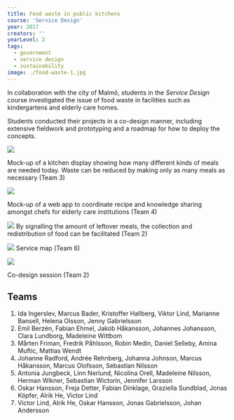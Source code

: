 ---
title: Food waste in public kitchens
course: 'Service Design'
year: 2017
creators: ''
yearLevel: 2
tags:
  - government
  - service design
  - sustainability
image: ./food-waste-1.jpg
---

In collaboration with the city of Malmö, students in the _Service Design_ course investigated the issue of food waste in facilities such as kindergartens and elderly care homes.

Students conducted their projects in a co-design manner, including extensive fieldwork and prototyping and a roadmap for how to deploy the concepts.

![](./food-waste-4.jpg)

Mock-up of a kitchen display showing how many different kinds of meals are needed today. Waste can be reduced by making only as many meals as necessary (Team 3)

![](./food-waste-8.jpg)

Mock-up of a web app to coordinate recipe and knowledge sharing amongst chefs for elderly care institutions (Team 4)

![](./food-waste-5.jpg)
By signalling the amount of leftover meals, the collection and redistribution of food can be facilitated (Team 2)

![](./food-waste-7.jpg)
Service map (Team 6)

![](./food-waste-6.jpg)

Co-design session (Team 2)

## Teams

1. Ida Ingerslev, Marcus Bader, Kristoffer Hallberg, Viktor Lind, Marianne Bansell, Helena Olsson, Jenny Gabrielsson
2. Emil Berzén, Fabian Ehmel, Jakob Håkansson, Johannes Johansson, Clara Lundborg, Madeleine Wittbom
3. Mårten Friman, Fredrik Påhlsson, Robin Medin, Daniel Selleby, Amina Muftic, Mattias Wendt
4. Johanne Radford, Andrée Rehnberg, Johanna Johnson, Marcus Håkansson, Marcus Olofsson, Sebastian Nilsson
5. Antonia Jungbeck, Linn Nerlund, Nicolina Orell, Madeleine Nilsson, Herman Wikner, Sebastian Wictorin, Jennifer Larsson
6. Oskar Hansson, Freja Detter, Fabian Dinklage, Graziella Sundblad, Jonas Köpfer, Alrik He, Victor Lind
7. Victor Lind, Alrik He, Oskar Hansson, Jonas Gabrielsson, Johan Andersson
